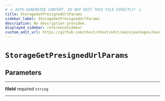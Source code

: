 ```yaml
---
# ⚠️ AUTO-GENERATED CONTENT. DO NOT EDIT THIS FILE DIRECTLY! ⚠️
title: StorageGetPresignedUrlParams
sidebar_label: StorageGetPresignedUrlParams
description: No description provided.
displayed_sidebar: referenceSidebar
custom_edit_url: https://github.com/nhost/nhost/edit/main/packages/hasura-storage-js/src/packages/hasura-storage-js/src/utils/types.ts#L39
---
```


# `StorageGetPresignedUrlParams`

## Parameters

---

**<span className="parameter-name">fileId</span>** <span className="optional-status">required</span> `string`

---
